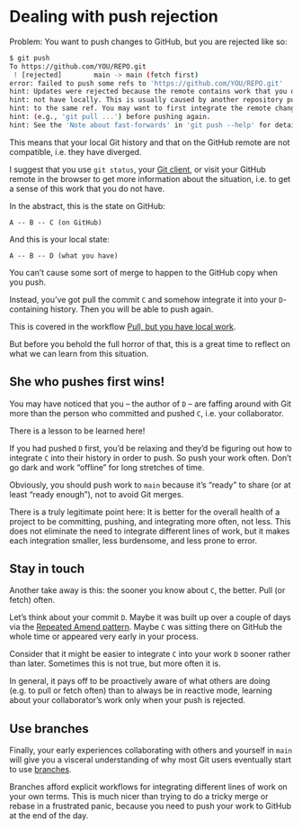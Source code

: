 # Dealing with push rejection {#push-rejected}

Problem: You want to push changes to GitHub, but you are rejected like so:

``` bash
$ git push
To https://github.com/YOU/REPO.git
 ! [rejected]        main -> main (fetch first)
error: failed to push some refs to 'https://github.com/YOU/REPO.git'
hint: Updates were rejected because the remote contains work that you do
hint: not have locally. This is usually caused by another repository pushing
hint: to the same ref. You may want to first integrate the remote changes
hint: (e.g., 'git pull ...') before pushing again.
hint: See the 'Note about fast-forwards' in 'git push --help' for details.
```

This means that your local Git history and that on the GitHub remote are not compatible, i.e. they have diverged.

I suggest that you use `git status`, your [Git client](#git-client ), or visit your GitHub remote in the browser to get more information about the situation, i.e. to get a sense of this work that you do not have.

In the abstract, this is the state on GitHub:

```
A -- B -- C (on GitHub)
```

And this is your local state:

```
A -- B -- D (what you have)
```

You can't cause some sort of merge to happen to the GitHub copy when you push. 

Instead, you've got pull the commit `C` and somehow integrate it into your `D`-containing history. Then you will be able to push again.

This is covered in the workflow [Pull, but you have local work](#pull-tricky).

But before you behold the full horror of that, this is a great time to reflect on what we can learn from this situation.

## She who pushes first wins!

You may have noticed that you -- the author of `D` -- are faffing around with Git more than the person who committed and pushed `C`, i.e. your collaborator.

There is a lesson to be learned here!

If you had pushed `D` first, you'd be relaxing and they'd be figuring out how to integrate `C` into their history in order to push. So push your work often. Don't go dark and work "offline" for long stretches of time.

Obviously, you should push work to `main` because it's "ready" to share (or at least "ready enough"), not to avoid Git merges.

There is a truly legitimate point here: It is better for the overall health of a project to be committing, pushing, and integrating more often, not less. This does not eliminate the need to integrate different lines of work, but it makes each integration smaller, less burdensome, and less prone to error.

## Stay in touch

Another take away is this: the sooner you know about `C`, the better. Pull (or fetch) often.

Let's think about your commit `D`. Maybe it was built up over a couple of days via the [Repeated Amend pattern](#repeated-amend). Maybe `C` was sitting there on GitHub the whole time or appeared very early in your process.

Consider that it might be easier to integrate `C` into your work `D` sooner rather than later. Sometimes this is not true, but more often it is.

In general, it pays off to be proactively aware of what others are doing (e.g. to pull or fetch often) than to always be in reactive mode, learning about your collaborator's work only when your push is rejected.

## Use branches

Finally, your early experiences collaborating with others and yourself in `main` will give you a visceral understanding of why most Git users eventually start to use [branches](#git-branches).

Branches afford explicit workflows for integrating different lines of work on your own terms. This is much nicer than trying to do a tricky merge or rebase in a frustrated panic, because you need to push your work to GitHub at the end of the day.

